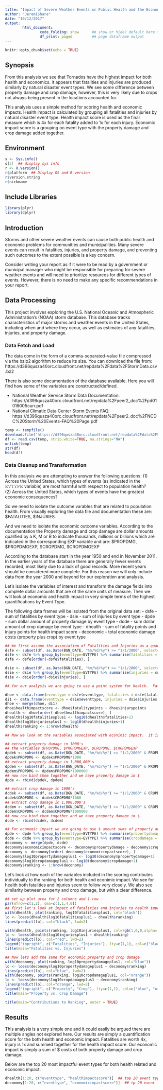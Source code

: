 ```yaml
---
title: "Impact of Severe Weather Events on Public Health and the Economy in the United States"
author: "JeremiShane"
date: "10/12/2017"
output: 
        html_document: 
                code_folding: show      ## show or hide? default here to show code
                df_print: paged         ## page dataframe output
---
```


```r
knitr::opts_chunk$set(echo = TRUE)
```  

## Synopsis
From this analysis we see that Tornados have the highest impact for both health and economics.  It appears that fatalities and injuries are produced similarly by natural disaster event types.  We see some difference between property damage and crop damage, however, this is very likely due to crops not always being present in the locations accounted for.

This analysis uses a simple method for scoring health and economic impacts.  Health impact is calculated by grouping all fatalities and injuries by natural disaster event type.  Health impact score is used as the final measure which is 4x for each fatality added to 1x for each injury.  Economic impact score is a grouping on event type with the property damage and crop damage added together.

## Environment
```r
s <- Sys.info()
s[3]  ## display sys info
r <- R.Version()
r$platform  ## Display OS and R version
r$version.string
r$nickname
```   

## Include Libraries
```r
library(plyr)
library(dplyr)
```  

## Introduction

Storms and other severe weather events can cause both public health and economic problems for communities and municipalities. Many severe events can result in fatalities, injuries, and property damage, and preventing such outcomes to the extent possible is a key concern.  

Consider writing your report as if it were to be read by a government or municipal manager who might be responsible for preparing for severe weather events and will need to prioritize resources for different types of events. However, there is no need to make any specific recommendations in your report.

## Data Processing  

This project involves exploring the U.S. National Oceanic and Atmospheric Administration's (NOAA) storm database. This database tracks characteristics of major storms and weather events in the United States, including when and where they occur, as well as estimates of any fatalities, injuries, and property damage.  

### Data Fetch and Load  

The data come in the form of a comma-separated-value file compressed via the bzip2 algorithm to reduce its size. You can download the file from:  
https://d396qusza40orc.cloudfront.net/repdata%2Fdata%2FStormData.csv.bz2  

There is also some documentation of the database available. Here you will find how some of the variables are constructed/defined.  

- National Weather Service Storm Data Documentation: https://d396qusza40orc.cloudfront.net/repdata%2Fpeer2_doc%2Fpd01016005curr.pdf  
- National Climatic Data Center Storm Events FAQ: https://d396qusza40orc.cloudfront.net/repdata%2Fpeer2_doc%2FNCDC%20Storm%20Events-FAQ%20Page.pdf  

```r
temp <- tempfile()
download.file("https://d396qusza40orc.cloudfront.net/repdata%2Fdata%2FStormData.csv.bz2", temp)
df <- read.csv(temp, strip.white=TRUE, na.strings="NA")
unlink(temp)
str(df)
head(df)
```  

### Data Cleanup and Transformation
In this analysis we are attempting to answer the following questions:
(1) Across the United States, which types of events (as indicated in the 𝙴𝚅𝚃𝚈𝙿𝙴 variable) are most harmful with respect to population health?  
(2) Across the United States, which types of events have the greatest economic consequences?  

So we need to isolate the outcome varables that are related to population health.  From visually exploring the data file and documentation these are: $FATALITIES, $INJURIES.  

And we need to isolate the economic outcome variables. According to the documentation the Property damage and crop damage are dollar amounts qualified by a K, M or B to indicate thousands, millions or billions which are indicated in the corresponding EXP variable and are:  $PROPDMG, $PROPDMGEXP, $CROPDMG, $CROPDMGEXP    

According to the database start in the year 1950 and end in November 2011. In the earlier years of the database there are generally fewer events recorded, most likely due to a lack of good records. More recent years should be considered more complete.  For this reason we will only include data from the year 2000 and beyond for our exploration and analysis.

Let's isolate the variables of interest and transform the damage fields into complete dollar amounts that are of the same units of measure.  Then we will look at economic and health impact in very simple terms of the highest quantifications by Event Type.  

The following data frames will be isolated from the original data set:
- dsfe - sum of fatalities by event type
- dsie - sum of injuries by event type
- dpde - sum dollar amount of property damage by event type
- dcde - sum dollar amount of crop damage by event type
- dhealth - sum of fatality points and injury points for health impact score
- deconomic - total economic damage costs (property plus crop) by event type  

```r
## We first assume the association of Fatalities and Injuries as a quantification of impact to population health
dsfe <- subset(df, as.Date(BGN_DATE, "%m/%d/%y") >= "1/1/2000", select=c(FATALITIES, EVTYPE))
dsfe <- dsfe %>% group_by(eventtype=EVTYPE) %>% summarise(fatalities = sum(FATALITIES))
dsfe <- dsfe[order(-dsfe$fatalities), ]

dsie <- subset(df, as.Date(BGN_DATE, "%m/%d/%y") >= "1/1/2000", select=c(INJURIES, EVTYPE))
dsie <- dsie %>% group_by(eventtype=EVTYPE) %>% summarise(injuries = sum(INJURIES))
dsie <- dsie[order(-dsie$injuries), ]

## for our analysis we are going to use a point system for health.  Fatalities are worth 4 points, while injuries are worth 1 point.  

dhoe <- data.frame(eventtype = dsfe$eventtype, fatalities = dsfe$fatalities, fatalitypoints = dsfe$fatalities*4)
di1 <- data.frame(eventtype = dsie$eventtype, injuries = dsie$injuries, injurypoints = dsie$injuries)
dhoe <- merge(dhoe, di1)
dhoe$healthimpactscore <- dhoe$fatalitypoints + dhoe$injurypoints
dhealth <- dhoe[order(-dhoe$healthimpactscore), ]
dhealth$log10fatalitiesplus1 <- log10(dhealth$fatalities+1)
dhealth$log10injuriesplus1 <- log10(dhealth$injuries+1)
dhealth$ranking <- 1:nrow(dhealth)

## Now we look at the variables associated with econimic impact.  It is totally reasonable to think that fatalities and injuries may also have an economic impact.  That would be a good question to answer with further data science analysis. Here we will simply look at health related factors for health impact score separate from financial factors for economic impact score.   

## extract property damage in 1000's
## the variables $PROPDMG, $PROPDMGEXP, $CROPDMG, $CROPDMGEXP  
dpdek <- subset(df, as.Date(BGN_DATE, "%m/%d/%y") >= "1/1/2000" & PROPDMGEXP =="K", select=c(EVTYPE, PROPDMG))
dpdek$PROPDMG <- dpdek$PROPDMG*1000
## extract property damage in 1,000,000's
dpdem <- subset(df, as.Date(BGN_DATE, "%m/%d/%y") >= "1/1/2000" & PROPDMGEXP =="M", select=c(EVTYPE, PROPDMG))
dpdem$PROPDMG <- dpdem$PROPDMG*1000000
## now row bind them together and we have property damage in $
dpde <- rbind(dpdek, dpdem)  

## extract crop damage in 1000's
dcdek <- subset(df, as.Date(BGN_DATE, "%m/%d/%y") >= "1/1/2000" & CROPDMGEXP =="K", select=c(EVTYPE,CROPDMG))
dcdek$CROPDMG <- dcdek$CROPDMG*1000
## extract crop damage in 1,000,000's
dcdem <- subset(df, as.Date(BGN_DATE, "%m/%d/%y") >= "1/1/2000" & CROPDMGEXP =="M", select=c(EVTYPE, CROPDMG))
dcdem$CROPDMG <- dcdem$CROPDMG*1000000
## now row bind them together and we have property damage in $
dcde <- rbind(dcdek, dcdem)

## For economic impact we are going to use $ amount sums of property and crop damage as the measuring stick.
dpde <- dpde %>% group_by(eventtype=EVTYPE) %>% summarise(propertydamage = sum(PROPDMG))
dcde <- dcde %>% group_by(eventtype=EVTYPE) %>% summarise(cropdamage = sum(CROPDMG))
deconomy <- merge(dpde, dcde)
deconomy$economicimpactscore <- deconomy$propertydamage + deconomy$cropdamage
deconomy <- deconomy[order(-deconomy$economicimpactscore), ]
deconomy$log10propertydamageplus1 <- log10(deconomy$propertydamage+1)
deconomy$log10cropdamageplus1 <- log10(deconomy$cropdamage+1)
deconomy$ranking <- 1:nrow(deconomy)

```  

Let's look at how each of the variables included in the scoring contributes individually to the ranking for both health and econimic impact.  We see for health both fatalities and injuries seem to follow very closely.  We also see similarity between property and crop damage, but with a clear difference.  

```r
## set up plot area for 2 columns and 1 row
par(mfrow=c(1,2), oma=c(1,1,4,0))
## first let's look at impact of fatalities and injuries to health impact ranking
with(dhealth, plot(ranking, log10fatalitiesplus1, col="black"))
lo <- loess(dhealth$log10fatalitiesplus1 ~ dhealth$ranking)
lines(predict(lo), col="black", lwd=2)

with(dhealth, points(ranking, log10injuriesplus1, col=rgb(1,0,0,alpha=.1)))
lo <- loess(dhealth$log10injuriesplus1 ~ dhealth$ranking)
lines(predict(lo), col="red", lwd=2)
legend("topright", c("Fatalities", "Injuries"), lty=c(1,1), col=c("black", "red"), lwd=c(2,2), bg="transparent")
title(main="Fatalities vs. Injuries")

## Now lets add the same for economic property and crop damage
with(deconomy, plot(ranking, log10propertydamageplus1, col="blue"))
lo <- loess(deconomy$log10propertydamageplus1 ~ deconomy$ranking)
lines(predict(lo), col="blue", lwd=2)
with(deconomy, points(ranking, log10cropdamageplus1, col="orange"))
lo <- loess(deconomy$log10cropdamageplus1 ~ deconomy$ranking)
lines(predict(lo), col="orange", lwd=2)
legend("topright", c("Property", "Crop"), lty=c(1,1), col=c("blue", "orange"), lwd=c(2,2), bg="transparent")
title(main="Property vs. Crop Damage")

title(main="Contributions to Ranking", outer = TRUE)
```  

## Results 

This analysis is a very simple one and it could easily be argued there are multiple angles not explored here.  Our results are simply a quantification score for the both health and economic impact.  Fatalities are worth 4x, injury is 1x and summed together for the health impact score.  Our economic impact is simply a sum of $ costs of both property damage and crop damage.  

Below are the top 20 most impactful event types for both health related and economic impact.

```r
dhealth[1:20, c("eventtype", "healthimpactscore")]  ## top 20 event types for health related impact
deconomy[1:20, c("eventtype", "economicimpactscore")]  ## tp 20 event for economy related impact
```

